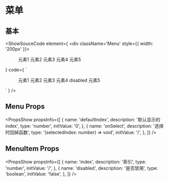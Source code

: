 
# 菜单
## 基本
<ShowSouceCode
  element={
    <div className='Menu' style={{ width: '200px' }}>
      <Menu defaultIndex={1}>
        <MenuItem index={1}>元素1</MenuItem>
        <MenuItem index={2}>元素2</MenuItem>
        <MenuItem index={3}>元素3</MenuItem>
        <MenuItem disabled>元素4</MenuItem>
        <MenuItem index={4}>元素5</MenuItem>
      </Menu>
    </div>
  }
  code={
    `
<Menu defaultIndex={1}>
  <MenuItem index={1}>元素1</MenuItem>
  <MenuItem index={2}>元素2</MenuItem>
  <MenuItem index={3}>元素3</MenuItem>
  <MenuItem disabled>元素4 disabled</MenuItem>
  <MenuItem index={4}>元素5</MenuItem>
</Menu>
    `
  }
/>

## Menu Props
<PropsShow propsInfo={[
  {
    name: 'defaultIndex',
    description: '默认显示的index',
    type: 'number',
    initValue: '0',
  },
  {
    name: 'onSelect',
    description: '选择时回掉函数',
    type: '(selectedIndex: number) => void',
    initValue: '/',
  },
]} />

## MenuItem Props
<PropsShow propsInfo={[
  {
    name: 'index',
    description: '索引',
    type: 'number',
    initValue: '/',
  },
  {
    name: 'disabled',
    description: '是否禁用',
    type: 'boolean',
    initValue: 'false',
  },
]} />
